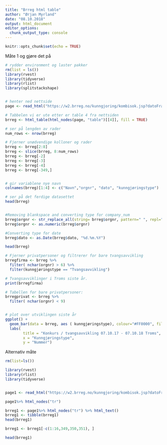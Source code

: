 ```yaml
---
title: "Brreg html table"
author: "Ørjan Myrland"
date: "08.10.2018"
output: html_document
editor_options: 
  chunk_output_type: console
---
```


```r
knitr::opts_chunk$set(echo = TRUE)
```

Måte 1 og gjøre det på
```r
# rydder environment og laster pakker 
rm(list = ls())
library(rvest)
library(tidyverse)
library(rlist)
library(splitstackshape)


# henter ned nettside 
page <- read_html("https://w2.brreg.no/kunngjoring/kombisok.jsp?datoFra=07.10.2017&datoTil=07.10.2018&id_region=100&id_fylke=19&id_kommune=-+-+-&id_niva1=51&id_niva2=-+-+-&id_bransje1=0")

# Tabbelen vi er ute etter er table 4 fra nettsiden 
brreg <- html_table(html_nodes(page, "table")[[4]], fill = TRUE)

# ser på lengden av rader
num_rows <- nrow(brreg)

# Fjerner unødvendige kolloner og rader 
brreg <- brreg[2:8]  
brreg <- slice(brreg, 8:num_rows) 
brreg <- brreg[-2] 
brreg <- brreg[-3] 
brreg <- brreg[-4]
brreg <- brreg[-349,]


# gir variablene nye navn 
colnames(brreg)[1:4] <- c("Navn","orgnr", "dato", "kunngjøringstype") 

# ser på det ferdige datasettet
head(brreg)


#Removing blankspace and converting type for company_num
brreg$orgnr <- str_replace_all(string= brreg$orgnr, pattern=" ", repl="")
brreg$orgnr <- as.numeric(brreg$orgnr)

#Converting type for date
brreg$dato <- as.Date(brreg$dato, "%d.%m.%Y")

head(brreg)

# Fjerner privatpersoner og filtrerer for bare tvangsavvikling 
brregfirma <- brreg %>%
  filter( nchar(orgnr) > 6) %>%
  filter(kunngjøringstype == "Tvangsavvikling")

# Tvangsavviklinger i Troms siste år. 
print(brregfirma)

# Tabellen for bare privatpersoner:
brregprivat <- brreg %>%
  filter( nchar(orgnr) < 9)


# plot over utviklingen siste år 
ggplot() +
  geom_bar(data = brreg, aes ( kunngjøringstype), colour="#FF0000", fill="#FF1000") +
  labs(
        title = "Konkurs / tvangsavvikling 07.10.17 - 07.10.18 Troms",
        x = "Kunngjøringstype",
        y = "Nummer") 

```

Alternativ måte
```r
rm(list=ls())

library(rvest)
library(rlist)
library(tidyverse)


page1 <- read_html("https://w2.brreg.no/kunngjoring/kombisok.jsp?datoFra=07.10.2017&datoTil=07.10.2018&id_region=100&id_fylke=19&id_kommune=-+-+-&id_niva1=51&id_niva2=-+-+-&id_bransje1=0")

page1%>% html_nodes("tr")

brreg1 <- page1%>% html_nodes("tr") %>% html_text()
brreg1 <- tibble(brreg1)
head(brreg1)

brreg1 <- brreg1[-c(1:16,349,350,351), ]

head(brreg1)

```

